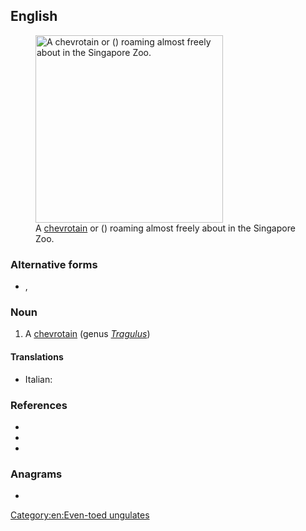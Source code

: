 {{also|mousedeer}}
==English==
[[File:Mouse-deer Singapore Zoo 2012.JPG|thumb|300px|A [[chevrotain]] or {{vern|lesser mouse-deer}} ({{taxlink|Tragulus kanchil|species|ver=191022}}) roaming almost freely about in the Singapore Zoo.]]

===Alternative forms===
* {{l|en|mousedeer}}, {{l|en|mouse-deer}}

===Noun===
{{en-noun|s|mouse deer}}

# A [[chevrotain]] (genus ''[[Tragulus]]'')

====Translations====
{{trans-top}}
* Italian: {{t+|it|tragulo|m}}
{{trans-mid}}
{{trans-bottom}}

===References===
* {{pedia}}
* {{specieslite|Tragulus|i=1}}
* {{comcatlite|Tragulus|i=1}}

===Anagrams===
* {{anagrams|en|a=deeemorsu|deer mouse|deermouse}}

[[Category:en:Even-toed ungulates]]